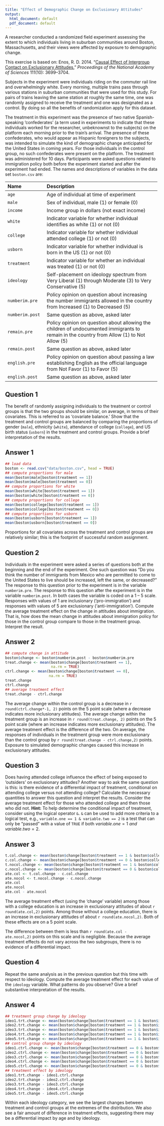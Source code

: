 ```yaml
---
title: "Effect of Demographic Change on Exclusionary Attitudes"
output:
  html_document: default
  pdf_document: default
---
```


A researcher conducted a randomized field experiment assessing the
extent to which individuals living in suburban communities around
Boston, Massachusetts, and their views were affected by exposure to
demographic change. 

This exercise is based on: Enos, R. D. 2014. “[Causal Effect of 
Intergroup Contact on Exclusionary 
Attitudes.](http://dx.doi.org/10.1073/pnas.1317670111)” 
*Proceedings of the National Academy of Sciences* 111(10): 3699–3704.

Subjects in the experiment were individuals riding on the commuter
rail line and overwhelmingly white. Every morning, multiple trains
pass through various stations in suburban communities that were used
for this study. For pairs of trains leaving the same station at
roughly the same time, one was randomly assigned to receive the
treatment and one was designated as a control. By doing so all the
benefits of randomization apply for this dataset.

The treatment in this experiment was the presence of two native Spanish-speaking 
'confederates' (a term used in experiments to indicate that these
individuals worked for the researcher, unbeknownst to the subjects)
 on the platform each morning prior to the train's arrival. The
presence of these confederates, who would appear as Hispanic foreigners 
to the subjects,  was intended to
simulate the kind of demographic change anticipated for the United
States in coming years. For those individuals in the control group, no
such confederates were present on the platform. The treatment was
administered for 10 days.  Participants were asked questions related
to immigration policy both before the experiment started and after the
experiment had ended.  The names and
descriptions of variables in the data set `boston.csv` are:

 -------------------- ----------------------------------------------------------
 Name                 Description
 -------------------- ----------------------------------------------------------
 `age`                Age of individual at time of experiment 

 `male`               Sex of individual, male (1) or female (0) 

 `income`             Income group in dollars (not exact income) 

 `white`              Indicator variable for whether individual 
                      identifies as white (1) or not (0) 
                      
 `college`            Indicator variable for whether individual 
                      attended college (1) or not (0) 

 `usborn`             Indicator variable for whether individual is 
                      born in the US (1) or not (0) 

 `treatment`          Indicator variable for whether an individual 
                      was treated (1) or not (0) 

 `ideology`           Self-placement on ideology spectrum from Very Liberal (1) 
                      through Moderate (3) to Very Conservative (5) 

 `numberim.pre`       Policy opinion on question about increasing the number 
                      immigrants allowed in the country from Increased (1) to Decreased (5)

 `numberim.post`      Same question as above, asked later

 `remain.pre`         Policy opinion on question about allowing the children of 
                      undocumented immigrants to remain in the country from 
                      Allow (1) to Not Allow (5) 

 `remain.post`        Same question as above, asked later

 `english.pre`        Policy opinion on question about passing a law establishing 
                      English as the official language from Not Favor (1) to Favor (5) 

 `english.post`       Same question as above, asked later
 
 ------------------------------------------------------------------------------
 
## Question 1

The benefit of randomly assigning individuals to the treatment
  or control groups is that the two groups should be similar, on
  average, in terms of their covariates. This is referred to as
  'covariate balance.' Show that the treatment and control groups
  are balanced by comparing the proportions of gender
  (`male`), ethnicity (`white`), attendance of college (`college`), 
  and US birth status (`usborn`) 
  in the treatment and control groups. Provide a brief 
  interpretation of the results.

## Answer 1

```r
## load data
boston <- read.csv("data/boston.csv", head = TRUE)
## compute proportions for male
mean(boston$male[boston$treatment == 1])
mean(boston$male[boston$treatment == 0])
## compute proportions for white
mean(boston$white[boston$treatment == 1])
mean(boston$white[boston$treatment == 0])
## compute proportions for college
mean(boston$college[boston$treatment == 1])
mean(boston$college[boston$treatment == 0])
## compute proportions for usborn
mean(boston$usborn[boston$treatment == 1])
mean(boston$usborn[boston$treatment == 0])
```
    
Proportions for all covariates across the treatment
and control groups are relatively similar; 
this is the footprint of successful random assignment.

## Question 2
      
Individuals in the experiment were asked a series of questions
  both at the beginning and the end of the experiment. One such
  question was "Do you think the number of immigrants from Mexico who
  are permitted to come to the United States to live should be
  increased, left the same, or decreased?" The response to this
  question prior to the experiment is in the variable
  `numberim.pre`. The response to this question after the
  experiment is in the variable `numberim.post`. In both cases
  the variable is coded on a 1 -- 5 scale. Responses with values of 1
  are inclusionary ('pro-immigration') and responses with values of
  5 are exclusionary ('anti-immigration').  Compute the average
  treatment effect on the change in attitudes about immigration. That
  is, how does the mean change in attitudes about immigration policy
  for those in the control group compare to those in the treatment
  group. Interpret the result.

## Answer 2

```r
## compute change in attitude
boston$change <- boston$numberim.post - boston$numberim.pre
treat.change <- mean(boston$change[boston$treatment == 1],
                     na.rm = TRUE)
ctrl.change <- mean(boston$change[boston$treatment == 0],
                    na.rm = TRUE)
treat.change
ctrl.change
## average treatment effect
treat.change - ctrl.change
```
    
The average change within the control group is a decrease in
`r round(ctrl.change*-1, 2)` points on the 5 point scale (where a decrease
indicates more inclusionary attitudes). The average change within the
treatment group is an increase in `r round(treat.change, 2)` points on the 5
point scale (where an increase indicates more exclusionary
attitudes). The average treatment effect is the difference of the
two. On average, the responses of individuals in the treatment group
were more exclusionary than the control group by
`r round(treat.change - ctrl.change,2)` points. Exposure to
simulated demographic changes caused this increase in exclusionary
attitudes.

## Question 3

Does having attended college influence the effect of being
  exposed to 'outsiders' on exclusionary attitudes? Another way to
  ask the same question is this: is there evidence of a differential
  impact of treatment, conditional on attending college versus not
  attending college?  Calculate the necessary quantities to answer
  this question and interpret the results. Consider the average
  treatment effect for those who attended college and then those who
  did not. **Hint:** To help determine the conditional impact of 
  treatment, consider using the logical operator `&`. `&` can be used to add
  more criteria to a logical test, e.g., `variable.one == 1 & variable.two == 2`
  is a test that can only be "passed" with a value of `TRUE` if 
  both $variable.one = 1$ *and* $variable.two = 2$.

## Answer 3

```r
t.col.change <- mean(boston$change[boston$treatment == 1 & boston$college == 1], na.rm = TRUE)
c.col.change <- mean(boston$change[boston$treatment == 0 & boston$college == 1], na.rm = TRUE)
t.nocol.change <- mean(boston$change[boston$treatment == 1 & boston$college == 0], na.rm = TRUE)
c.nocol.change <- mean(boston$change[boston$treatment == 0 & boston$college == 0], na.rm = TRUE)
ate.col <- t.col.change - c.col.change
ate.nocol <- t.nocol.change - c.nocol.change
ate.col
ate.nocol
ate.col - ate.nocol
```
    
The average treatment effect (using the 'change' variable) among
those with a college education is an increase in exclusionary
attitudes of about `r round(ate.col,2)` points. Among those
without a college education, there is an increase in exclusionary
attitudes of about `r round(ate.nocol,2)`. Both of these effects
are on a 5 point scale.

The difference between them is less than `r round(ate.col -
  ate.nocol,2)` points on this scale and is negligible. Because the
average treatment effects do not vary across the two subgroups, there
is no evidence of a differential impact.

## Question 4

Repeat the same analysis as in the previous question but this
  time with respect to ideology. Compute the
  average treatment effect for each value of the 
  `ideology` variable.  What patterns do you
  observe?  Give a brief substantive interpretation of the results. 
    
## Answer 4

```r
## treatment group change by ideology
ideo1.trt.change <- mean(boston$change[boston$treatment == 1 & boston$ideology == 1], na.rm = TRUE)
ideo2.trt.change <- mean(boston$change[boston$treatment == 1 & boston$ideology == 2], na.rm = TRUE)
ideo3.trt.change <- mean(boston$change[boston$treatment == 1 & boston$ideology == 3], na.rm = TRUE)
ideo4.trt.change <- mean(boston$change[boston$treatment == 1 & boston$ideology == 4], na.rm = TRUE)
ideo5.trt.change <- mean(boston$change[boston$treatment == 1 & boston$ideology == 5], na.rm = TRUE)
## control group change by ideology
ideo1.ctrl.change <- mean(boston$change[boston$treatment == 0 & boston$ideology == 1], na.rm = TRUE)
ideo2.ctrl.change <- mean(boston$change[boston$treatment == 0 & boston$ideology == 2], na.rm = TRUE)
ideo3.ctrl.change <- mean(boston$change[boston$treatment == 0 & boston$ideology == 3], na.rm = TRUE)
ideo4.ctrl.change <- mean(boston$change[boston$treatment == 0 & boston$ideology == 4], na.rm = TRUE)
ideo5.ctrl.change <- mean(boston$change[boston$treatment == 0 & boston$ideology == 5], na.rm = TRUE)
## treatment effect by ideology
ideo1.trt.change - ideo1.ctrl.change
ideo2.trt.change - ideo2.ctrl.change
ideo3.trt.change - ideo3.ctrl.change
ideo4.trt.change - ideo4.ctrl.change
ideo5.trt.change - ideo5.ctrl.change
```
    
Within each ideology category, we see the largest
changes between treatment and control groups at the extremes of the
distribution. We also see a fair amount of difference in treatment
effects, suggesting there may be a differential impact by age and by
ideology.

    


